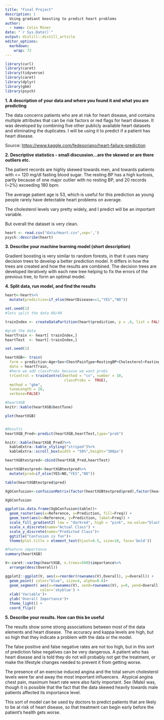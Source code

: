 ```yaml
---
title: "Final Project"
description: |
  Using gradiant boosting to predict heart problems
author:
  - name: Colin Miner 
date: "`r Sys.Date()`"
output: distill::distill_article
editor_options: 
  markdown: 
    wrap: 72
---
```


```r
library(curl)
library(caret)
library(tidyverse)
library(caret)
library(dplyr)
library(gbm)
library(psych)
```

**1. A description of your data and where you found it and what you are
predicting**

The data concerns patients who are at risk for heart disease, and
contains multiple attributes that can be risk factors or red flags for
heart disease. It was developed by combining five other publicly
available heart datasets and eliminating the duplicates. I will be using
it to predict if a patient has heart disease.

Source: <https://www.kaggle.com/fedesoriano/heart-failure-prediction>

**2. Descriptive statistics - small discussion...are the skewed or are
there outliers etc.**

The patient records are highly skewed towards men, and towards patients
with \<= 120 mg/dl fasting blood sugar. The resting BP has a high
kurtosis, partly because of one major outlier with no resting BP, and 20
records (\~2%) exceeding 180 bpm.

The average patient age is 53, which is useful for this prediction as
young people rarely have detectable heart problems on average.

The cholesterol levels vary pretty widely, and I predict will be an
important variable.

But overall the dataset is very clean.

```r
heart <- read.csv("data/Heart.csv",sep=',')
psych::describe(heart)
```

**3. Describe your machine learning model (short description)**

Gradient boosting is very similar to random forests, in that it uses
many decision trees to develop a better prediction model. It differs in
how the trees are created and how the results are combined. The decision
trees are developed iteratively with each new tree helping to fix the
errors of the previous tree, to form an optimal model.

**4. Split data, run model, and find the results**

```r

heart<-heart%>%
  mutate(prediction=if_else(HeartDisease==1,"YES","NO"))

set.seed(1)
#lets split the data 60/40

trainIndex <- createDataPartition(heart$prediction, p = .6, list = FALSE, times = 1)

#grab the data
heartTrain <- heart[ trainIndex,]
heartTest  <- heart[-trainIndex,]

set.seed(1)

heartXGB<- train(
  form = prediction~Age+Sex+ChestPainType+RestingBP+Cholesterol+FastingBS+RestingECG+MaxHR+ExerciseAngina,
  data = heartTrain,
  #here we add classProbs because we want probs
  trControl = trainControl(method = "cv", number = 10,
                           classProbs =  TRUE),
  method = "gbm",
  tuneLength = 20,
  verbose=FALSE)

#heartXGB
knitr::kable(heartXGB$bestTune)

plot(heartXGB)


#Results
heartXGB_Pred<-predict(heartXGB,heartTest,type="prob")

knitr::kable(heartXGB_Pred)%>%
  kableExtra::kable_styling("striped")%>%
  kableExtra::scroll_box(width = "50%",height="300px")

heartXGBtestpred<-cbind(heartXGB_Pred,heartTest)

heartXGBtestpred<-heartXGBtestpred%>%
  mutate(pred=if_else(YES>NO,"YES","NO"))

table(heartXGBtestpred$pred)

XgbConfusion<-confusionMatrix(factor(heartXGBtestpred$pred),factor(heartXGBtestpred$prediction))

XgbConfusion

ggplot(as.data.frame(XgbConfusion$table))+ 
  geom_raster(aes(x=Reference, y=Prediction, fill=Freq)) + 
  geom_text(aes(x=Reference, y=Prediction, label=Freq)) +
  scale_fill_gradient2( low = "darkred", high = "pink", na.value="black", name = "Freq" )+
  scale_x_discrete(name="Actual Class") + 
  scale_y_discrete(name="Predicted Class")+
  ggtitle("Confusion is fun")+
  theme(plot.title = element_text(hjust=0.5, size=10, face='bold'))

#Feature importance
summary(heartXGB)

V<-caret::varImp(heartXGB, n.trees=500)$importance%>%
  arrange(desc(Overall))

ggplot2::ggplot(V, aes(x=reorder(rownames(V),Overall), y=Overall)) +
  geom_point( color="blue", size=4, alpha=0.6)+
  geom_segment( aes(x=rownames(V), xend=rownames(V), y=0, yend=Overall), 
                color='skyblue') +
  xlab('Variable')+
  ylab('Overall Importance')+
  theme_light() +
  coord_flip() 

```

**5. Describe your results. How can this be useful**

The results show some strong associations between most of the data
elements and heart disease.  The accuracy and kappa levels are high, but
so high that they indicate a problem with the data or the model.

The false positive and false negative rates are not too high, but in
this sort of prediction false negatives can be very dangerous. A patient
who has heart disease and is told they do not will probably not get the
treatment, or make the lifestyle changes needed to prevent it from
getting worse.

The presence of an exercise induced angina and the total serum
cholesterol levels were far and away the most important influencers. 
Atypical angina chest pain, maximum heart rate were also fairly
important. Sex (Male) was, though it is possible that the fact that the
data skewed heavily towards male patients affected its importance level.

This sort of model can be used by doctors to predict patients that are
likely to be at risk of heart disease, so that treatment can begin early
before the patient's health gets worse.

\
